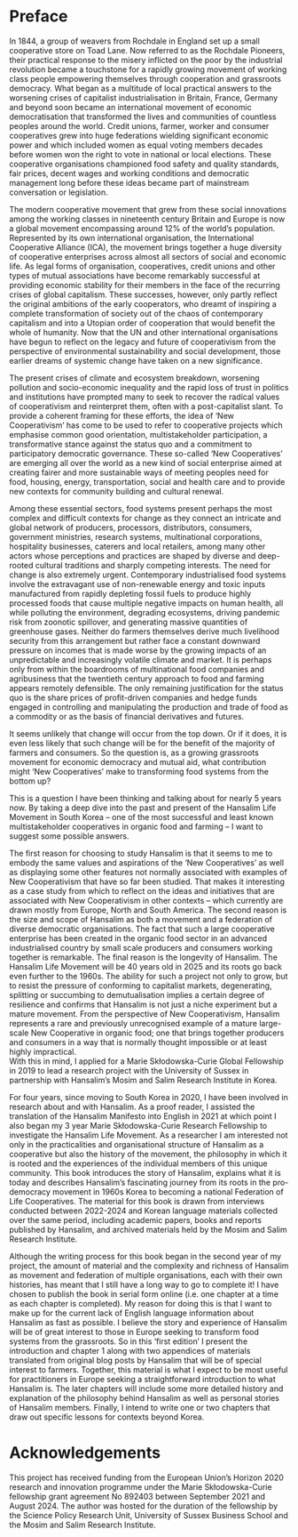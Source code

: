 # Preface {.unnumbered}

In 1844, a group of weavers from Rochdale in England set up a small cooperative store on Toad Lane. Now referred to as the Rochdale Pioneers, their practical response to the misery inflicted on the poor by the industrial revolution became a touchstone for a rapidly growing movement of working class people empowering themselves through cooperation and grassroots democracy.
What began as a multitude of local practical answers to the worsening crises of capitalist industrialisation in Britain, France, Germany and beyond soon became an international movement of economic democratisation that transformed the lives and communities of countless peoples around the world.
Credit unions, farmer, worker and consumer cooperatives grew into huge federations wielding significant economic power and which included women as equal voting members decades before women won the right to vote in national or local elections.
These cooperative organisations championed food safety and quality standards, fair prices, decent wages and working conditions and democratic management long before these ideas became part of mainstream conversation or legislation.

The modern cooperative movement that grew from these social innovations among the working classes in nineteenth century Britain and Europe is now a global movement encompassing around 12\% of the world's population. 
Represented by its own international organisation, the International Cooperative Alliance (ICA), the movement brings together a huge diversity of cooperative enterprises across almost all sectors of social and economic life.
As legal forms of organisation, cooperatives, credit unions and other types of mutual associations have become remarkably successful at providing economic stability for their members in the face of the recurring crises of global capitalism.
These successes, however, only partly reflect the original ambitions of the early cooperators, who dreamt of inspiring a complete transformation of society out of the chaos of contemporary capitalism and into a Utopian order of cooperation that would benefit the whole of humanity.
Now that the UN and other international organisations have begun to reflect on the legacy and future of cooperativism from the perspective of environmental sustainability and social development, those earlier dreams of systemic change have taken on a new significance.

The present crises of climate and ecosystem breakdown, worsening pollution and socio-economic inequality and the rapid loss of trust in politics and institutions have prompted many to seek to recover the radical values of cooperativism and reinterpret them, often with a post-capitalist slant.
To provide a coherent framing for these efforts, the idea of 'New Cooperativism' has come to be used to refer to cooperative projects which emphasise common good orientation, multistakeholder participation, a transformative stance against the status quo and a commitment to participatory democratic governance.
These so-called 'New Cooperatives' are emerging all over the world as a new kind of social enterprise aimed at creating fairer and more sustainable ways of meeting peoples need for food, housing, energy, transportation, social and health care and to provide new contexts for community building and cultural renewal.

Among these essential sectors, food systems present perhaps the most complex and difficult contexts for change as they connect an intricate and global network of producers, processors, distributors, consumers, government ministries, research systems, multinational corporations, hospitality businesses, caterers and local retailers, among many other actors whose perceptions and practices are shaped by diverse and deep-rooted cultural traditions and sharply competing interests.
The need for change is also extremely urgent.
Contemporary industrialised food systems involve the extravagant use of non-renewable energy and toxic inputs manufactured from rapidly depleting fossil fuels to produce highly processed foods that cause multiple negative impacts on human health, all while polluting the environment, degrading ecosystems, driving pandemic risk from zoonotic spillover, and generating massive quantities of greenhouse gases.
Neither do farmers themselves derive much livelihood security from this arrangement but rather face a constant downward pressure on incomes that is made worse by the growing impacts of an unpredictable and increasingly volatile climate and market.
It is perhaps only from within the boardrooms of multinational food companies and agribusiness that the twentieth century approach to food and farming appears remotely defensible.
The only remaining justification for the status quo is the share prices of profit-driven companies and hedge funds engaged in controlling and manipulating the production and trade of food as a commodity or as the basis of financial derivatives and futures.

It seems unlikely that change will occur from the top down.
Or if it does, it is even less likely that such change will be for the benefit of the majority of farmers and consumers.
So the question is, as a growing grassroots movement for economic democracy and mutual aid, what contribution might 'New Cooperatives' make to transforming food systems from the bottom up?

This is a question I have been thinking and talking about for nearly 5 years now.
By taking a deep dive into the past and present of the Hansalim Life Movement in South Korea -- one of the most successful and least known multistakeholder cooperatives in organic food and farming -- I want to suggest some possible answers.

The first reason for choosing to study Hansalim is that it seems to me to embody the same values and aspirations of the 'New Cooperatives' as well as displaying some other features not normally associated with examples of New Cooperativism that have so far been studied.
That makes it interesting as a case study from which to reflect on the ideas and initiatives that are associated with New Cooperativism in other contexts -- which currently are drawn mostly from Europe, North and South America.
The second reason is the size and scope of Hansalim as both a movement and a federation of diverse democratic organisations.
The fact that such a large cooperative enterprise has been created in the organic food sector in an advanced industrialised country by small scale producers and consumers working together is remarkable.
The final reason is the longevity of Hansalim.
The Hansalim Life Movement will be 40 years old in 2025 and its roots go back even further to the 1960s.
The ability for such a project not only to grow, but to resist the pressure of conforming to capitalist markets, degenerating, splitting or succumbing to demutualisation implies a certain degree of resilience and confirms that Hansalim is not just a niche experiment but a mature movement.
From the perspective of New Cooperativism, Hansalim represents a rare and previously unrecognised example of a mature large-scale New Cooperative in organic food; one that brings together producers and consumers in a way that is normally thought impossible or at least highly impractical.  
With this in mind, I applied for a Marie Skłodowska-Curie Global Fellowship in 2019 to lead a research project with the University of Sussex in partnership with Hansalim's Mosim and Salim Research Institute in Korea.

For four years, since moving to South Korea in 2020, I have been involved in research about and with Hansalim.
As a proof reader, I assisted the translation of the Hansalim Manifesto into English in 2021 at which point I also began my 3 year Marie Skłodowska-Curie Research Fellowship to investigate the Hansalim Life Movement.
As a researcher I am interested not only in the practicalities and organisational structure of Hansalim as a cooperative but also the history of the movement, the philosophy in which it is rooted and the experiences of the individual members of this unique community.
This book introduces the story of Hansalim, explains what it is today and describes Hansalim's fascinating journey from its roots in the pro-democracy movement in 1960s Korea to becoming a national Federation of Life Cooperatives.
The material for this book is drawn from interviews conducted between 2022-2024 and Korean language materials collected over the same period, including academic papers, books and reports published by Hansalim, and archived materials held by the Mosim and Salim Research Institute.

Although the writing process for this book began in the second year of my project, the amount of material and the complexity and richness of Hansalim as movement and federation of multiple organisations, each with their own histories, has meant that I still have a long way to go to complete it!
I have chosen to publish the book in serial form online (i.e. one chapter at a time as each chapter is completed).
My reason for doing this is that I want to make up for the current  lack of English language information about Hansalim as fast as possible.
I believe the story and experience of Hansalim will be of great interest to those in Europe seeking to transform food systems from the grassroots.
So in this 'first edition' I present the introduction and chapter 1 along with two appendices of materials translated from original blog posts by Hansalim that will be of special interest to farmers.
Together, this material is what I expect to be most useful for practitioners in Europe seeking a straightforward introduction to what Hansalim is.
The later chapters will include some more detailed history and explanation of the philosophy behind Hansalim as well as personal stories of Hansalim members.
Finally, I intend to write one or two chapters that draw out specific lessons for contexts beyond Korea.

# Acknowledgements

This project has received funding from the European Union's Horizon 2020 research and innovation programme under the Marie Skłodowska-Curie fellowship grant agreement No 892403 between September 2021 and August 2024.
The author was hosted for the duration of the fellowship by the Science Policy Research Unit, University of Sussex Business School and the Mosim and Salim Research Institute.
